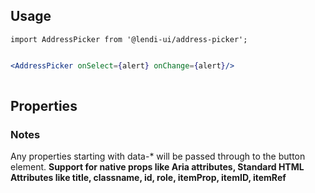 
## Usage

```
import AddressPicker from '@lendi-ui/address-picker';
```

```jsx

<AddressPicker onSelect={alert} onChange={alert}/>
             
```

## Properties

<PropTable>
  <PropTable.Entry name="className" type="" defaultValue="" description=""/>
  <PropTable.Entry name="country" type="string" defaultValue="au" description="A two letter code corresponding to a country. Refer to ISO 3166-1"/>
  <PropTable.Entry name="isDisabled" type="boolean" defaultValue="false" description="Disable the Autocomplete input"/>
  <PropTable.Entry name="onChange" required type="(event: React.ChangeEvent<HTMLInputElement>) => void" defaultValue="" description="On change from autosuggest only"/>
  <PropTable.Entry name="onSelect" required type="(selection: AddressObject) => void" defaultValue="" description="When user selects the address - either from 'save' on manual entry or by selecting a suggestion from autosuggest"/>
  <PropTable.Entry name="onReset" type="() => void" defaultValue="" description="When us"/>
  <PropTable.Entry name="showMap" type="boolean" defaultValue="false" description="Whether to show the map"/>
  <PropTable.Entry name="size" type="Size" defaultValue="md" description="Size of input"/>
</PropTable>

### Notes
Any properties starting with data-* will be passed through to the button element.
<b>Support for native props like Aria attributes, Standard HTML Attributes like title, classname, id, role, itemProp, itemID, itemRef</b>